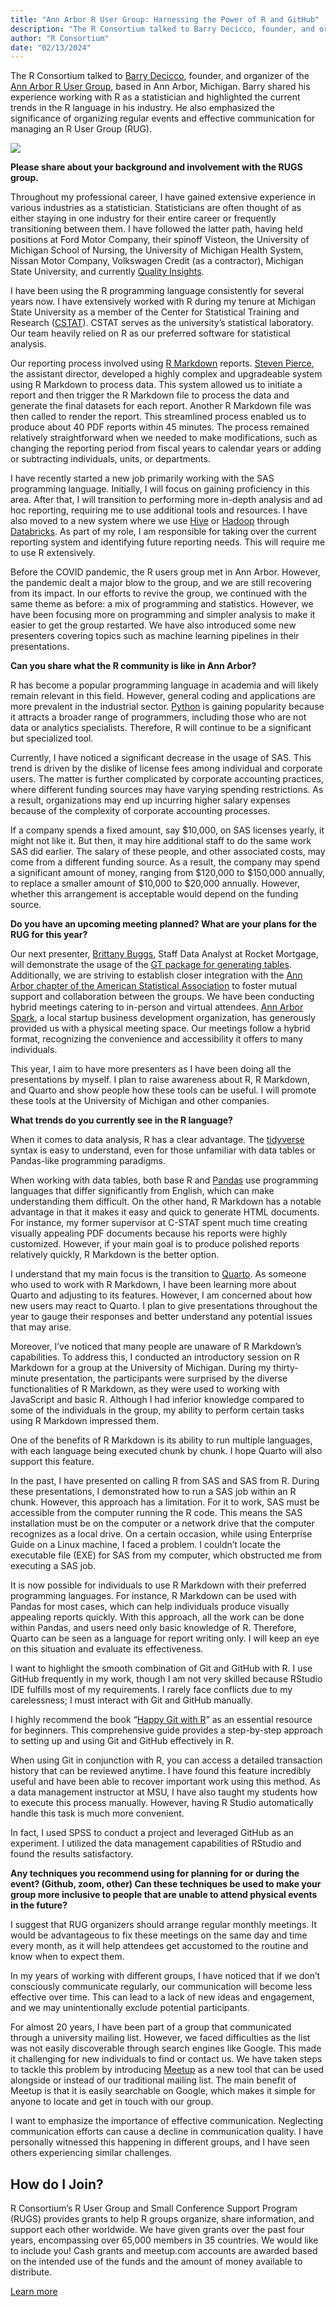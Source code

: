 ```yaml
---
title: "Ann Arbor R User Group: Harnessing the Power of R and GitHub"
description: "The R Consortium talked to Barry Decicco, founder, and organizer of the Ann Arbor R User Group, based in Ann Arbor, Michigan. Barry shared his experience working with R as…"
author: "R Consortium"
date: "02/13/2024"
---
```


The R Consortium talked to [Barry Decicco](https://www.linkedin.com/in/barrydecicco/), founder, and organizer of the [Ann Arbor R User Group](https://www.meetup.com/ann-arbor-r-user-group/), based in Ann Arbor, Michigan. Barry shared his experience working with R as a statistician and highlighted the current trends in the R language in his industry. He also emphasized the significance of organizing regular events and effective communication for managing an R User Group (RUG).

![](media.jpg)

**Please share about your background and involvement with the RUGS group.**

Throughout my professional career, I have gained extensive experience in various industries as a statistician. Statisticians are often thought of as either staying in one industry for their entire career or frequently transitioning between them. I have followed the latter path, having held positions at Ford Motor Company, their spinoff Visteon, the University of Michigan School of Nursing, the University of Michigan Health System, Nissan Motor Company, Volkswagen Credit (as a contractor), Michigan State University, and currently [Quality Insights](http://www.qualityinsights.org/).

I have been using the R programming language consistently for several years now. I have extensively worked with R during my tenure at Michigan State University as a member of the Center for Statistical Training and Research ([CSTAT](https://cstat.msu.edu/)). CSTAT serves as the university’s statistical laboratory. Our team heavily relied on R as our preferred software for statistical analysis.

Our reporting process involved using [R Markdown](https://rmarkdown.rstudio.com/) reports. [Steven Pierce](https://cstat.msu.edu/people/steven-pierce-phd-hehimhis), the assistant director, developed a highly complex and upgradeable system using R Markdown to process data. This system allowed us to initiate a report and then trigger the R Markdown file to process the data and generate the final datasets for each report. Another R Markdown file was then called to render the report. This streamlined process enabled us to produce about 40 PDF reports within 45 minutes. The process remained relatively straightforward when we needed to make modifications, such as changing the reporting period from fiscal years to calendar years or adding or subtracting individuals, units, or departments.

I have recently started a new job primarily working with the SAS programming language. Initially, I will focus on gaining proficiency in this area. After that, I will transition to performing more in-depth analysis and ad hoc reporting, requiring me to use additional tools and resources. I have also moved to a new system where we use [Hive](https://hive.apache.org/) or [Hadoop](https://hadoop.apache.org/) through [Databricks](https://www.databricks.com/). As part of my role, I am responsible for taking over the current reporting system and identifying future reporting needs. This will require me to use R extensively.

Before the COVID pandemic, the R users group met in Ann Arbor. However, the pandemic dealt a major blow to the group, and we are still recovering from its impact. In our efforts to revive the group, we continued with the same theme as before: a mix of programming and statistics. However, we have been focusing more on programming and simpler analysis to make it easier to get the group restarted. We have also introduced some new presenters covering topics such as machine learning pipelines in their presentations.

**Can you share what the R community is like in Ann Arbor?**

R has become a popular programming language in academia and will likely remain relevant in this field. However, general coding and applications are more prevalent in the industrial sector. [Python](https://www.python.org/) is gaining popularity because it attracts a broader range of programmers, including those who are not data or analytics specialists. Therefore, R will continue to be a significant but specialized tool.

Currently, I have noticed a significant decrease in the usage of SAS. This trend is driven by the dislike of license fees among individual and corporate users. The matter is further complicated by corporate accounting practices, where different funding sources may have varying spending restrictions. As a result, organizations may end up incurring higher salary expenses because of the complexity of corporate accounting processes.

If a company spends a fixed amount, say $10,000, on SAS licenses yearly, it might not like it. But then, it may hire additional staff to do the same work SAS did earlier. The salary of these people, and other associated costs, may come from a different funding source. As a result, the company may spend a significant amount of money, ranging from $120,000 to $150,000 annually, to replace a smaller amount of $10,000 to $20,000 annually. However, whether this arrangement is acceptable would depend on the funding source.

**Do you have an upcoming meeting planned? What are your plans for the RUG for this year?**

Our next presenter, [Brittany Buggs](https://www.linkedin.com/in/brittanybuggs/), Staff Data Analyst at Rocket Mortgage, will demonstrate the usage of the [GT package for generating tables](https://www.meetup.com/ann-arbor-r-user-group/events/298545435/). Additionally, we are striving to establish closer integration with the [Ann Arbor chapter of the American Statistical Association](https://community.amstat.org/annarbor/home) to foster mutual support and collaboration between the groups. We have been conducting hybrid meetings catering to in-person and virtual attendees. [Ann Arbor Spark](https://annarborusa.org/), a local startup business development organization, has generously provided us with a physical meeting space. Our meetings follow a hybrid format, recognizing the convenience and accessibility it offers to many individuals.

This year, I aim to have more presenters as I have been doing all the presentations by myself. I plan to raise awareness about R, R Markdown, and Quarto and show people how these tools can be useful. I will promote these tools at the University of Michigan and other companies.

**What trends do you currently see in the R language?**

When it comes to data analysis, R has a clear advantage. The [tidyverse](https://www.tidyverse.org/) syntax is easy to understand, even for those unfamiliar with data tables or Pandas-like programming paradigms.

When working with data tables, both base R and [Pandas](https://pandas.pydata.org/) use programming languages that differ significantly from English, which can make understanding them difficult. On the other hand, R Markdown has a notable advantage in that it makes it easy and quick to generate HTML documents. For instance, my former supervisor at C-STAT spent much time creating visually appealing PDF documents because his reports were highly customized. However, if your main goal is to produce polished reports relatively quickly, R Markdown is the better option.

I understand that my main focus is the transition to [Quarto](https://quarto.org/). As someone who used to work with R Markdown, I have been learning more about Quarto and adjusting to its features. However, I am concerned about how new users may react to Quarto. I plan to give presentations throughout the year to gauge their responses and better understand any potential issues that may arise.

Moreover, I’ve noticed that many people are unaware of R Markdown’s capabilities. To address this, I conducted an introductory session on R Markdown for a group at the University of Michigan. During my thirty-minute presentation, the participants were surprised by the diverse functionalities of R Markdown, as they were used to working with JavaScript and basic R. Although I had inferior knowledge compared to some of the individuals in the group, my ability to perform certain tasks using R Markdown impressed them.

One of the benefits of R Markdown is its ability to run multiple languages, with each language being executed chunk by chunk. I hope Quarto will also support this feature.

In the past, I have presented on calling R from SAS and SAS from R. During these presentations, I demonstrated how to run a SAS job within an R chunk. However, this approach has a limitation. For it to work, SAS must be accessible from the computer running the R code. This means the SAS installation must be on the computer or a network drive that the computer recognizes as a local drive. On a certain occasion, while using Enterprise Guide on a Linux machine, I faced a problem. I couldn’t locate the executable file (EXE) for SAS from my computer, which obstructed me from executing a SAS job.

It is now possible for individuals to use R Markdown with their preferred programming languages. For instance, R Markdown can be used with Pandas for most cases, which can help individuals produce visually appealing reports quickly. With this approach, all the work can be done within Pandas, and users need only basic knowledge of R. Therefore, Quarto can be seen as a language for report writing only. I will keep an eye on this situation and evaluate its effectiveness.

I want to highlight the smooth combination of Git and GitHub with R. I use GitHub frequently in my work, though I am not very skilled because RStudio IDE fulfills most of my requirements. I rarely face conflicts due to my carelessness; I must interact with Git and GitHub manually.

I highly recommend the book “[Happy Git with R](https://happygitwithr.com/)” as an essential resource for beginners. This comprehensive guide provides a step-by-step approach to setting up and using Git and GitHub effectively in R.

When using Git in conjunction with R, you can access a detailed transaction history that can be reviewed anytime. I have found this feature incredibly useful and have been able to recover important work using this method. As a data management instructor at MSU, I have also taught my students how to execute this process manually. However, having R Studio automatically handle this task is much more convenient.

In fact, I used SPSS to conduct a project and leveraged GitHub as an experiment. I utilized the data management capabilities of RStudio and found the results satisfactory.

**Any techniques you recommend using for planning for or during the event? (Github, zoom, other) Can these techniques be used to make your group more inclusive to people that are unable to attend physical events in the future?**   

I suggest that RUG organizers should arrange regular monthly meetings. It would be advantageous to fix these meetings on the same day and time every month, as it will help attendees get accustomed to the routine and know when to expect them.

In my years of working with different groups, I have noticed that if we don’t consciously communicate regularly, our communication will become less effective over time. This can lead to a lack of new ideas and engagement, and we may unintentionally exclude potential participants.

For almost 20 years, I have been part of a group that communicated through a university mailing list. However, we faced difficulties as the list was not easily discoverable through search engines like Google. This made it challenging for new individuals to find or contact us. We have taken steps to tackle this problem by introducing [Meetup](https://www.meetup.com/lp/how-to-group-start?utm_medium=SEM&utm_source=google&utm_campaign=mmrk_adwords_orgacq_global_branded&utm_term=group&utm_content=lp_grp_v2&gad_source=1&gclid=Cj0KCQiAqsitBhDlARIsAGMR1RhwhsyKxgCU4PIWHv50V7_SqKpdphQqP1WoiSA5a79-k2lq_5uK8bcaAlBkEALw_wcB) as a new tool that can be used alongside or instead of our traditional mailing list. The main benefit of Meetup is that it is easily searchable on Google, which makes it simple for anyone to locate and get in touch with our group.

I want to emphasize the importance of effective communication. Neglecting communication efforts can cause a decline in communication quality. I have personally witnessed this happening in different groups, and I have seen others experiencing similar challenges.

## How do I Join?

R Consortium’s R User Group and Small Conference Support Program (RUGS) provides grants to help R groups organize, share information, and support each other worldwide. We have given grants over the past four years, encompassing over 65,000 members in 35 countries. We would like to include you! Cash grants and meetup.com accounts are awarded based on the intended use of the funds and the amount of money available to distribute.

[Learn more](../../all-projects/rugsprogram.qmd)